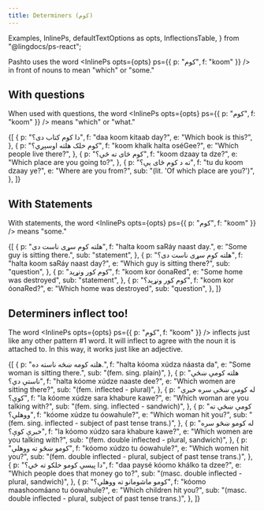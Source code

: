 ```yaml
---
title: Determiners (کوم)
---
```


  Examples,
  InlinePs,
  defaultTextOptions as opts,
  InflectionsTable,
} from "@lingdocs/ps-react";

Pashto uses the word <InlinePs opts={opts} ps={{ p: "کوم", f: "koom" }} /> in front of nouns to mean "which" or "some."

## With questions

When used with questions, the word <InlinePs opts={opts} ps={{ p: "کوم", f: "koom" }} /> means "which" or "what."

<Examples opts={opts}>
  {[
    {
      p: "دا کوم کتاب دی؟",
      f: "daa koom kitaab day?",
      e: "Which book is this?",
    },
    {
      p: "کوم خلک هلته اوسېږي؟",
      f: "koom khalk halta oséGee?",
      e: "Which people live there?",
    },
    {
      p: "کوم ځای ته څې؟",
      f: "koom dzaay ta dze?",
      e: "Which place are you going to?",
    },
    {
      p: "ته د کوم ځای یې؟",
      f: "tu du koom dzaay ye?",
      e: "Where are you from?",
      sub: "(lit. 'Of which place are you?')",
    },
  ]}
</Examples>

## With Statements

With statements, the word <InlinePs opts={opts} ps={{ p: "کوم", f: "koom" }} /> means "some."

<Examples opts={opts}>
  {[
    {
      p: "هلته کوم سړی ناست دی",
      f: "halta koom saRáy naast day.",
      e: "Some guy is sitting there.",
      sub: "statement",
    },
    {
      p: "هلته کوم سړی ناست دی؟",
      f: "halta koom saRáy naast day?",
      e: "Which guy is sitting there?",
      sub: "question",
    },
    {
      p: "کوم کور ونړېد",
      f: "koom kor óonaRed",
      e: "Some home was destroyed",
      sub: "statement",
    },
    {
      p: "کوم کور ونړېد؟",
      f: "koom kor óonaRed?",
      e: "Which home was destroyed",
      sub: "question",
    },
  ]}
</Examples>

## Determiners inflect too!

The word <InlinePs opts={opts} ps={{ p: "کوم", f: "koom" }} /> inflects just like any other <Link to="/inflection/inflection-patterns/#1-basic">pattern #1 word</Link>. It will inflect to agree with the noun it is attached to. In this way, it works just like an adjective.

<div className="mb-4">
  <InflectionsTable
    inf={{
      masc: [
        [{ p: "کوم", f: "koom" }],
        [{ p: "کوم", f: "koom" }],
        [{ p: "کومو", f: "kóomo" }],
      ],
      fem: [
        [{ p: "کومه", f: "kóoma" }],
        [{ p: "کومې", f: "kóome" }],
        [{ p: "کومو", f: "kóomo" }],
      ],
    }}
    textOptions={opts}
  />
</div>

<Examples opts={opts}>
  {[
    {
      p: "هلته کومه ښځه ناسته ده.",
      f: "halta kóoma xúdza náasta da",
      e: "Some woman is sitting there.",
      sub: "(fem. sing. plain)",
    },
    {
      p: "هلته کومې ښځې ناستې دي؟",
      f: "halta kóome xúdze naaste dee?",
      e: "Which women are sitting there?",
      sub: "(fem. inflected - plural)",
    },
    {
      p: "له کومې ښځې سره خبرې کوې؟",
      f: "la kóome xúdze sara khabure kawe?",
      e: "Which woman are you talking with?",
      sub: "(fem. sing. inflected - sandwich)",
    },
    {
      p: "کومې ښځې ته ووهلې؟",
      f: "kóome xúdze tu óowahule?",
      e: "Which woman hit you?",
      sub: "(fem. sing. inflected - subject of past tense trans.)",
    },
    {
      p: "له کومو ښځو سره خبرې کوې؟",
      f: "la kóomo xúdzo sara khabure kawe?",
      e: "Which women are you talking with?",
      sub: "(fem. double inflected - plural, sandwich)",
    },
    {
      p: "کومو ښځو ته ووهلې",
      f: "kóomo xúdzo tu óowahule?",
      e: "Which women hit you?",
      sub: "(fem. double inflected - plural, subject of past tense trans.)",
    },
    {
      p: "دا پیسې کومو خلکو ته ځي؟",
      f: "daa paysé kóomo khálko ta dzee?",
      e: "Which people does that money go to?",
      sub: "(masc. double inflected - plural, sandwich)",
    },
    {
      p: "کومو ماشومانو ته ووهلې؟",
      f: "kóomo maashoomáano tu óowahule?",
      e: "Which children hit you?",
      sub: "(masc. double inflected - plural, subject of past tense trans.)",
    },
  ]}
</Examples>
